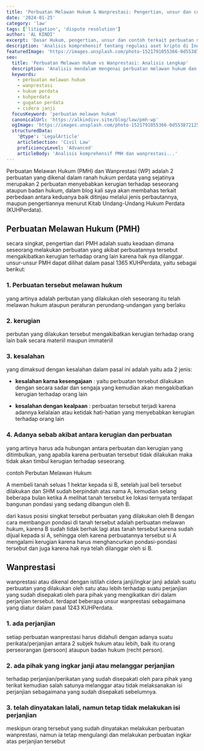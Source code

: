 ```yaml
---
title: 'Perbuatan Melawan Hukum & Wanprestasi: Pengertian, unsur dan contoh'
date: '2024-01-25'
category: 'law'
tags: ['litigation', 'dispute resolution']
author: 'AL KINDI'
excerpt: 'Dasar Hukum, pengertian, unsur dan contoh terkait perbuatan melawan hukum dan perbuatan wanprestasi (cidera janji)'
description: 'Analisis komprehensif tentang regulasi aset kripto di Indonesia, termasuk aspek perdagangan, perpajakan, dan perlindungan konsumen.'
featuredImage: 'https://images.unsplash.com/photo-1521791055366-0d553872125f?q=80&w=2369&auto=format&fit=crop&ixlib=rb-4.0.3&ixid=M3wxMjA3fDB8MHxwaG90by1wYWdlfHx8fGVufDB8fHx8fA%3D%3D'
seo:
  title: 'Perbuatan Melawan Hukum vs Wanprestasi: Analisis Lengkap'
  description: 'Analisis mendalam mengenai perbuatan melawan hukum dan wanprestasi dalam hukum perdata Indonesia, termasuk unsur, perbedaan, dan contoh kasus.'
  keywords:
    - perbuatan melawan hukum
    - wanprestasi
    - hukum perdata
    - kuhperdata
    - gugatan perdata
    - cidera janji
  focusKeyword: 'perbuatan melawan hukum'
  canonicalUrl: 'https://alkindivv.site/blog/law/pmh-wp'
  ogImage: 'https://images.unsplash.com/photo-1521791055366-0d553872125f?q=80&w=2369&auto=format&fit=crop&ixlib=rb-4.0.3&ixid=M3wxMjA3fDB8MHxwaG90by1wYWdlfHx8fGVufDB8fHx8fA%3D%3D'
  structuredData:
    '@type': 'LegalArticle'
    articleSection: 'Civil Law'
    proficiencyLevel: 'Advanced'
    articleBody: 'Analisis komprehensif PMH dan wanprestasi...'
---
```


<Introduction>
  Perbuatan Melawan Hukum (PMH) dan Wanprestasi (WP) adalah 2 perbuatan yang
  dikenal dalam ranah hukum perdata yang sejatinya merupakan 2 perbuatan
  menyebabkan kerugian terhadap seseorang ataupun badan hukum, dalam blog kali
  saya akan membahas terkait perbedaan antara keduanya baik ditinjau melalui
  jenis perbautannya, maupun pengertiannya menurut Kitab Undang-Undang Hukum
  Perdata (KUHPerdata).
</Introduction>

## Perbuatan Melawan Hukum (PMH)

secara singkat, pengertian dari PMH adalah suatu keadaan dimana seseorang melakukan perbuatan yang akibat perbuatannya tersebut mengakibatkan kerugian terhadap orang lain karena hak nya dilanggar.
unsur-unsur PMH dapat dilihat dalam pasal 1365 KUHPerdata, yaitu sebagai berikut:

### 1. Perbuatan tersebut melawan hukum

yang artinya adalah perbutan yang dilakukan oleh seseorang itu telah melawan hukum ataupun peraturan perundang-undangan yang berlaku

### 2. kerugian

perbutan yang dilakukan tersebut mengakibatkan kerugian terhadap orang lain baik secara materiil maupun immateriil

### 3. kesalahan

yang dimaksud dengan kesalahan dalam pasal ini adalah yaitu ada 2 jenis:

- **kesalahan karna kesengajaan** : yaitu perbuatan tersebut dilakukan dengan secara sadar dan sengaja yang kemudian akan mengakibatkan kerugian terhadap orang lain

- **kesalahan dengan kealpaan** : perbuatan tersebut terjadi karena adannya kelalaian atau ketidak hati-hatian yang menyebabkan kerugian terhadap orang lain

### 4. Adanya sebab akibat antara kerugian dan perbuatan

yang artinya harus ada hubungan antara perbuatan dan kerugian yang ditimbulkan, yang apabila karena perbuatan tersebut tidak dilakukan maka tidak akan timbul kerugian terhadap seseorang.

contoh Perbutan Melawan Hukum

A membeli tanah seluas 1 hektar kepada si B, setelah jual beli tersebut dilakukan dan SHM sudah berpindah atas nama A, kemudian selang beberapa bulan ketika A melihat tanah tersebut ke lokasi ternyata terdapat bangunan pondasi yang sedang dibangun oleh B.

dari kasus posisi singkat tersebut perbuatan yang dilakukan oleh B dengan cara membangun pondasi di tanah tersebut adalah perbuatan melawan hukum, karena B sudah tidak berhak lagi atas tanah tersebut karena sudah dijual kepada si A, sehingga oleh karena perbuatannya tersebut si A mengalami kerugian karena harus menghancurkan pondasi-pondasi tersebut dan juga karena hak nya telah dilanggar oleh si B.

## Wanprestasi

wanprestasi atau dikenal dengan istilah cidera janji/ingkar janji adalah suatu perbuatan yang dilakukan oleh satu atau lebih terhadap suatu perjanjian yang sudah disepakati oleh para pihak yang mengikatkan diri dalam perjanjian tersebut.
terdapat beberapa unsur wanprestasi sebagaimana yang diatur dalam pasal 1243 KUHPerdata.

### 1. ada perjanjian

setiap perbuatan wanprestasi harus didahuli dengan adanya suatu perikata/perjanjian antara 2 subjek hukum atau lebih, baik itu orang perseorangan (persoon) ataupun badan hukum (recht person).

### 2. ada pihak yang ingkar janji atau melanggar perjanjian

terhadap perjanjian/perikatan yang sudah disepakati oleh para pihak yang terikat kemudian salah satunya melanggar atau tidak melaksanakan isi perjanjian sebagaimana yang sudah disepakati sebelumnya.

### 3. telah dinyatakan lalali, namun tetap tidak melakukan isi perjanjian

meskipun orang tersebut yang sudah dinyatakan melakukan perbuatan wanprestasi, namun ia tetap mengulangi dan melakukan perbuatan ingkar atas perjanjian tersebut
